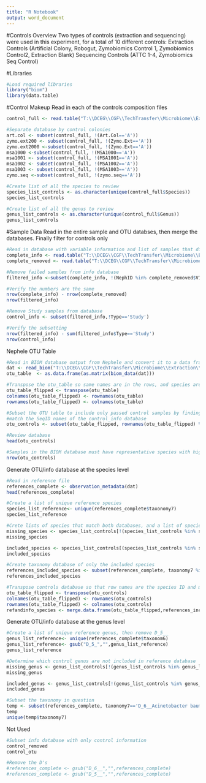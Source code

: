```yaml
---
title: "R Notebook"
output: word_document
---
```


#Controls Overview
Two types of controls (extraction and sequencing) were used in this experiment, for a total of 10 different controls:
 Extraction Controls (Artificial Colony, Robogut, Zymobiomics Control 1, Zymobiomics Control2, Extraction Blank)
 Sequencing Controls (ATTC 1-4, Zymobiomics Seq Control)
 
#Libraries
```r
#Load required libraries
library("biom")
library(data.table)
```

#Control Makeup
Read in each of the controls composition files
```r
control_full <- read.table("T:\\DCEG\\CGF\\TechTransfer\\Microbiome\\Extraction\\Optimization\\Fresh Fecal Optimization_2017.08\\Controls\\Compositions\\MasterSpeciesList.txt",sep="\t",header=TRUE)

#Separate database by control colonies
art.col <- subset(control_full, !(Art.Col=='A'))
zymo.ext200 <- subset(control_full, !(Zymo.Ext=='A'))
zymo.ext2000 <-subset(control_full, !(Zymo.Ext=='A'))
msa1000 <-subset(control_full, !(MSA1000=='A'))
msa1001 <- subset(control_full, !(MSA1001=='A'))
msa1002 <- subset(control_full, !(MSA1002=='A'))
msa1003 <- subset(control_full, !(MSA1003=='A'))
zymo.seq <-subset(control_full, !(zymo.seq=='A'))

#Create list of all the species to review
species_list_controls <- as.character(unique(control_full$Species))
species_list_controls

#Create list of all the genus to review
genus_list_controls <- as.character(unique(control_full$Genus))
genus_list_controls
```

#Sample Data
Read in the entire sample and OTU databses, then merge the databases. Finally filter for controls only
```r
#Read in database with variable information and list of samples that did not meet the sequencing threshold
complete_info <- read.table("T:\\DCEG\\CGF\\TechTransfer\\Microbiome\\Extraction\\Optimization\\Fresh Fecal Optimization_2017.08\\Analysis\\Run1&2\\Manifests\\sampledata.txt",sep="\t",header=TRUE)
complete_removed <- read.table("T:\\DCEG\\CGF\\TechTransfer\\Microbiome\\Extraction\\Optimization\\Fresh Fecal Optimization_2017.08\\Analysis\\Run1&2\\samples_being_ignored.txt",sep="\t")

#Remove failed samples from info database
filtered_info <-subset(complete_info, !(NephID %in% complete_removed$V1))

#Verify the numbers are the same
nrow(complete_info) - nrow(complete_removed)
nrow(filtered_info)

#Remove Study samples from database
control_info <- subset(filtered_info,!Type=='Study')

#Verify the subsetting
nrow(filtered_info) - sum(filtered_info$Type=='Study')
nrow(control_info)
```

Nephele OTU Table
```r
#Read in BIOM database output from Nephele and convert it to a data frame
dat <- read_biom("T:\\DCEG\\CGF\\TechTransfer\\Microbiome\\Extraction\\Optimization\\Fresh Fecal Optimization_2017.08\\Analysis\\Run1&2\\otu_table_mc2_w_tax.biom")
otu_table  <- as.data.frame(as.matrix(biom_data(dat)))

#Transpose the otu_table so same names are in the rows, and species are in the columns
otu_table_flipped <- transpose(otu_table)
colnames(otu_table_flipped) <- rownames(otu_table)
rownames(otu_table_flipped) <- colnames(otu_table)

#Subset the OTU table to include only passed control samples by finding selecting only the rows with names that 
#match the SeqID names of the control_info database
otu_controls <- subset(otu_table_flipped, rownames(otu_table_flipped) %in% control_info$NephID)

#Review database
head(otu_controls)

#Samples in the BIOM database must have representative species with higher than 2 OTU sequences, otherwise they are dropped. In this instance 1 sample was lost - Sample SC326763.PC07578.A12
nrow(otu_controls)
```

Generate OTU/info database at the species level
```r
#Read in reference file
references_complete <- observation_metadata(dat)
head(references_complete)

#Create a list of unique reference species
species_list_reference<- unique(references_complete$taxonomy7)
species_list_reference

#Crete lists of species that match both databases, and a list of species not included
missing_species <- species_list_controls[!(species_list_controls %in% species_list_reference)]
missing_species

included_species <- species_list_controls[(species_list_controls %in% species_list_reference)]
included_species

#Create taxonomy database of only the included species
references_included_species <- subset(references_complete, taxonomy7 %in% included_species)
references_included_species 

#Transpose controls database so that row names are the species ID and merge the data
otu_table_flipped <- transpose(otu_controls)
colnames(otu_table_flipped) <- rownames(otu_controls)
rownames(otu_table_flipped) <- colnames(otu_controls)
refandinfo_species <- merge.data.frame(otu_table_flipped,references_included_species)

```

Generate OTU/info database at the genus level
```r
#Create a list of unique reference genus, then remove D_5__
genus_list_reference<- unique(references_complete$taxonom6)
genus_list_reference<- gsub("D_5_","",genus_list_reference)
genus_list_reference

#Determine which control genus are not included in reference database
missing_genus <- genus_list_controls[!(genus_list_controls %in% genus_list_reference)]
missing_genus

included_genus <- genus_list_controls[!(genus_list_controls %in% genus_list_reference)]
included_genus

#Subset the taxonomy in question
temp <- subset(references_complete, taxonomy7=='D_6__Acinetobacter baumannii')
temp
unique(temp$taxonomy7)
```

Not Used
```r
#Subset info database with only control information
control_removed 
control_otu 

#Remove the D's
#references_complete <- gsub("D_6__","",references_complete)
#references_complete <- gsub("D_5__","",references_complete)




```